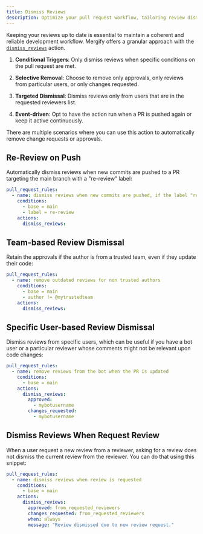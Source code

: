 ```yaml
---
title: Dismiss Reviews
description: Optimize your pull request workflow, tailoring review dismissal to specific scenarios and users.
---
```


Keeping your reviews up to date is essential to maintain a coherent and
reliable development workflow. Mergify offers a granular approach with the
[`dismiss_reviews`](/workflow/actions/dismiss_reviews) action.

1. **Conditional Triggers**: Only dismiss reviews when specific conditions on
   the pull request are met.

2. **Selective Removal**: Choose to remove only approvals, only reviews from
   particular users, or only changes requested.

3. **Targeted Dismissal**: Dismiss reviews only from users that are in the
   requested reviewers list.

4. **Event-driven**: Opt to have the action run when a PR is pushed again or
   keep it active continuously.

There are multiple scenarios where you can use this action to automatically
remove change requests or approvals.

## Re-Review on Push

Automatically dismiss reviews when new commits are pushed to a PR targeting the
main branch with a "re-review" label:

```yaml
pull_request_rules:
  - name: dismiss reviews when new commits are pushed, if the label "re-review" is present
    conditions:
      - base = main
      - label = re-review
    actions:
      dismiss_reviews:
```

## Team-based Review Dismissal

Retain the approvals if the author is from a trusted team, even if they update
their code:

```yaml
pull_request_rules:
  - name: remove outdated reviews for non trusted authors
    conditions:
      - base = main
      - author != @mytrustedteam
    actions:
      dismiss_reviews:
```

## Specific User-based Review Dismissal

Dismiss reviews from specific users, which can be useful if you have a bot user
or a particular reviewer whose comments might not be relevant upon code
changes:

```yaml
pull_request_rules:
  - name: remove reviews from the bot when the PR is updated
    conditions:
      - base = main
    actions:
      dismiss_reviews:
        approved:
          - mybotusername
        changes_requested:
          - mybotusername
```

## Dismiss Reviews When Request Review

When a user request a new review from a reviewer, asking for a review does not
dismiss the current review from the reviewer. You can do that using this
snippet:

```yaml
pull_request_rules:
  - name: dismiss reviews when review is requested
    conditions:
      - base = main
    actions:
      dismiss_reviews:
        approved: from_requested_reviewers
        changes_requested: from_requested_reviewers
        when: always
        message: "Review dismissed due to new review request."
```

